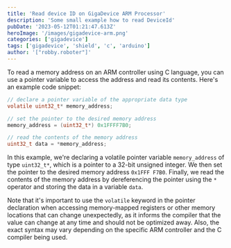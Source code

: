 ```yaml
---
title: 'Read device ID on GigaDevice ARM Processor'
description: 'Some small example how to read DeviceId'
pubDate: '2023-05-12T01:21:47.613Z'
heroImage: '/images/gigadevice-arm.png'
categories: ['gigadevice']
tags: ['gigadevice', 'shield', 'c', 'arduino']
author: '["robby.roboter"]'
---
```



To read a memory address on an ARM controller using C language, you can use a pointer variable to access the address and read its contents. Here's an example code snippet:

```c
// declare a pointer variable of the appropriate data type
volatile uint32_t* memory_address;

// set the pointer to the desired memory address
memory_address = (uint32_t*) 0x1FFFF7B0;

// read the contents of the memory address
uint32_t data = *memory_address;
```

In this example, we're declaring a volatile pointer variable `memory_address` of type `uint32_t*`, which is a pointer to a 32-bit unsigned integer. We then set the pointer to the desired memory address `0x1FFF F7B0`. Finally, we read the contents of the memory address by dereferencing the pointer using the `*` operator and storing the data in a variable `data`.

Note that it's important to use the `volatile` keyword in the pointer declaration when accessing memory-mapped registers or other memory locations that can change unexpectedly, as it informs the compiler that the value can change at any time and should not be optimized away. Also, the exact syntax may vary depending on the specific ARM controller and the C compiler being used.